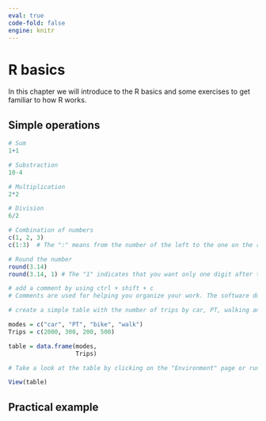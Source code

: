 ```yaml
---
eval: true
code-fold: false
engine: knitr
---
```


# R basics

In this chapter we will introduce to the R basics and some exercises to get familiar to how R works.

## Simple operations

```r
# Sum
1+1

# Substraction
10-4

# Multiplication
2*2

# Division
6/2
```

```r
# Combination of numbers
c(1, 2, 3)
c(1:3)  # The ":" means from the number of the left to the one on the right
```

```r
# Round the number
round(3.14)
round(3.14, 1) # The "1" indicates that you want only one digit after the dot. 
```

```r

# add a comment by using ctrl + shift + c
# Comments are used for helping you organize your work. The software does not run the comment.
```

```r
# create a simple table with the number of trips by car, PT, walking and cycling in an intersection during the day. 

modes = c("car", "PT", "bike", "walk")
Trips = c(2000, 300, 200, 500)

table = data.frame(modes,
                   Trips)

```

```r
# Take a look at the table by clicking on the "Environment" page or running the following code:

View(table)
```

## Practical example
